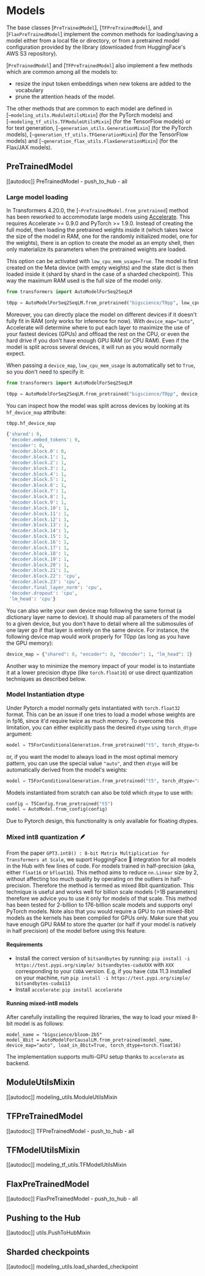 <!--Copyright 2020 The HuggingFace Team. All rights reserved.

Licensed under the Apache License, Version 2.0 (the "License"); you may not use this file except in compliance with
the License. You may obtain a copy of the License at

http://www.apache.org/licenses/LICENSE-2.0

Unless required by applicable law or agreed to in writing, software distributed under the License is distributed on
an "AS IS" BASIS, WITHOUT WARRANTIES OR CONDITIONS OF ANY KIND, either express or implied. See the License for the
specific language governing permissions and limitations under the License.
-->

# Models

The base classes [`PreTrainedModel`], [`TFPreTrainedModel`], and
[`FlaxPreTrainedModel`] implement the common methods for loading/saving a model either from a local
file or directory, or from a pretrained model configuration provided by the library (downloaded from HuggingFace's AWS
S3 repository).

[`PreTrainedModel`] and [`TFPreTrainedModel`] also implement a few methods which
are common among all the models to:

- resize the input token embeddings when new tokens are added to the vocabulary
- prune the attention heads of the model.

The other methods that are common to each model are defined in [`~modeling_utils.ModuleUtilsMixin`]
(for the PyTorch models) and [`~modeling_tf_utils.TFModuleUtilsMixin`] (for the TensorFlow models) or
for text generation, [`~generation_utils.GenerationMixin`] (for the PyTorch models),
[`~generation_tf_utils.TFGenerationMixin`] (for the TensorFlow models) and
[`~generation_flax_utils.FlaxGenerationMixin`] (for the Flax/JAX models).


## PreTrainedModel

[[autodoc]] PreTrainedModel
    - push_to_hub
    - all

<a id='from_pretrained-torch-dtype'></a>

### Large model loading

In Transformers 4.20.0, the [`~PreTrainedModel.from_pretrained`] method has been reworked to accommodate large models using [Accelerate](https://huggingface.co/docs/accelerate/big_modeling). This requires Accelerate >= 0.9.0 and PyTorch >= 1.9.0. Instead of creating the full model, then loading the pretrained weights inside it (which takes twice the size of the model in RAM, one for the randomly initialized model, one for the weights), there is an option to create the model as an empty shell, then only materialize its parameters when the pretrained weights are loaded.

This option can be activated with `low_cpu_mem_usage=True`. The model is first created on the Meta device (with empty weights) and the state dict is then loaded inside it (shard by shard in the case of a sharded checkpoint). This way the maximum RAM used is the full size of the model only.

```py
from transformers import AutoModelForSeq2SeqLM

t0pp = AutoModelForSeq2SeqLM.from_pretrained("bigscience/T0pp", low_cpu_mem_usage=True)
```

Moreover, you can directly place the model on different devices if it doesn't fully fit in RAM (only works for inference for now). With `device_map="auto"`, Accelerate will determine where to put each layer to maximize the use of your fastest devices (GPUs) and offload the rest on the CPU, or even the hard drive if you don't have enough GPU RAM (or CPU RAM). Even if the model is split across several devices, it will run as you would normally expect.

When passing a `device_map`, `low_cpu_mem_usage` is automatically set to `True`, so you don't need to specify it:

```py
from transformers import AutoModelForSeq2SeqLM

t0pp = AutoModelForSeq2SeqLM.from_pretrained("bigscience/T0pp", device_map="auto")
```

You can inspect how the model was split across devices by looking at its `hf_device_map` attribute:

```py
t0pp.hf_device_map
```

```python out
{'shared': 0,
 'decoder.embed_tokens': 0,
 'encoder': 0,
 'decoder.block.0': 0,
 'decoder.block.1': 1,
 'decoder.block.2': 1,
 'decoder.block.3': 1,
 'decoder.block.4': 1,
 'decoder.block.5': 1,
 'decoder.block.6': 1,
 'decoder.block.7': 1,
 'decoder.block.8': 1,
 'decoder.block.9': 1,
 'decoder.block.10': 1,
 'decoder.block.11': 1,
 'decoder.block.12': 1,
 'decoder.block.13': 1,
 'decoder.block.14': 1,
 'decoder.block.15': 1,
 'decoder.block.16': 1,
 'decoder.block.17': 1,
 'decoder.block.18': 1,
 'decoder.block.19': 1,
 'decoder.block.20': 1,
 'decoder.block.21': 1,
 'decoder.block.22': 'cpu',
 'decoder.block.23': 'cpu',
 'decoder.final_layer_norm': 'cpu',
 'decoder.dropout': 'cpu',
 'lm_head': 'cpu'}
```

You can also write your own device map following the same format (a dictionary layer name to device). It should map all parameters of the model to a given device, but you don't have to detail where all the submosules of one layer go if that layer is entirely on the same device. For instance, the following device map would work properly for T0pp (as long as you have the GPU memory):

```python
device_map = {"shared": 0, "encoder": 0, "decoder": 1, "lm_head": 1}
```

Another way to minimize the memory impact of your model is to instantiate it at a lower precision dtype (like `torch.float16`) or use direct quantization techniques as described below.

### Model Instantiation dtype

Under Pytorch a model normally gets instantiated with `torch.float32` format. This can be an issue if one tries to
load a model whose weights are in fp16, since it'd require twice as much memory. To overcome this limitation, you can
either explicitly pass the desired `dtype` using `torch_dtype` argument:

```python
model = T5ForConditionalGeneration.from_pretrained("t5", torch_dtype=torch.float16)
```

or, if you want the model to always load in the most optimal memory pattern, you can use the special value `"auto"`,
and then `dtype` will be automatically derived from the model's weights:

```python
model = T5ForConditionalGeneration.from_pretrained("t5", torch_dtype="auto")
```

Models instantiated from scratch can also be told which `dtype` to use with:

```python
config = T5Config.from_pretrained("t5")
model = AutoModel.from_config(config)
```

Due to Pytorch design, this functionality is only available for floating dtypes.

### Mixed int8 quantization 🪶

From the paper `GPT3.int8() : 8-bit Matrix Multiplication for Transformers at Scale`, we suport HuggingFace 🤗  integration for all models in the Hub with few lines of code. 
For models trained in  half-precision (aka, either `float16` or `bfloat16`). This method aims to reduce `nn.Linear` size by 2, without affecting too much quality by operating on the outliers in half-precision. Therefore the method is termed as mixed 8bit quantization.
This technique is useful and works well for billion scale models (>1B parameters) therefore we advice you to use it only for models of that scale. This method has been tested for 2-billion to 176-billion scale models and supports onyl PyTorch models. 
Note also that you would require a GPU to run mixed-8bit models as the kernels has been compiled for GPUs only. Make sure that you have enough GPU RAM to store the quarter (or half if your model is natively in half precision) of the model before using this feature. 

#### Requirements

- Install the correct version of `bitsandbytes` by running:
`pip install -i https://test.pypi.org/simple/ bitsandbytes-cudaXXX` with `XXX` corresponding to your `CUDA` version. E.g, if you have `CUDA` 11.3 installed on your machine, run `pip install -i https://test.pypi.org/simple/ bitsandbytes-cuda113`
- Install `accelerate`:
`pip install accelerate`

#### Running mixed-int8 models

After carefully installing the required libraries, the way to load your mixed 8-bit model is as follows:
```
model_name = "bigscience/bloom-2b5"
model_8bit = AutoModelForCausalLM.from_pretrained(model_name, device_map="auto", load_in_8bit=True, torch_dtype=torch.float16)
```
The implementation supports multi-GPU setup thanks to `accelerate` as backend. 


## ModuleUtilsMixin

[[autodoc]] modeling_utils.ModuleUtilsMixin

## TFPreTrainedModel

[[autodoc]] TFPreTrainedModel
    - push_to_hub
    - all

## TFModelUtilsMixin

[[autodoc]] modeling_tf_utils.TFModelUtilsMixin

## FlaxPreTrainedModel

[[autodoc]] FlaxPreTrainedModel
    - push_to_hub
    - all

## Pushing to the Hub

[[autodoc]] utils.PushToHubMixin

## Sharded checkpoints

[[autodoc]] modeling_utils.load_sharded_checkpoint
